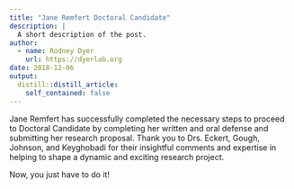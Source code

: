```yaml
---
title: "Jane Remfert Doctoral Candidate"
description: |
  A short description of the post.
author:
  - name: Rodney Dyer
    url: https://dyerlab.org
date: 2018-12-06
output:
  distill::distill_article:
    self_contained: false
---
```





Jane Remfert has successfully completed the necessary steps to proceed to Doctoral Candidate by completing her written and oral defense and submitting her research proposal.  Thank you to Drs. Eckert, Gough, Johnson, and Keyghobadi for their insightful comments and expertise in helping to shape a dynamic and exciting research project.

Now, you just have to do it!
 
 
 
